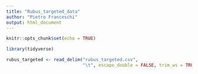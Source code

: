 ```yaml
---
title: "Rubus_targeted_data"
author: "Pietro Franceschi"
output: html_document
---
```


```r
knitr::opts_chunk$set(echo = TRUE)
```

```r
library(tidyverse)
```



```r
rubus_targeted <- read_delim("rubus_targeted.csv", 
                             "\t", escape_double = FALSE, trim_ws = TRUE)
```

